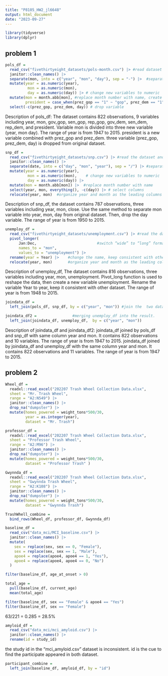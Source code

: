 ```yaml
---
title: "P8105_HW2_jl6648"
output: html_document
date: "2023-09-27"
---
```


```r
library(tidyverse)
library(dplyr)
```

## problem 1
```r
pols_df = 
  read_csv("fivethirtyeight_datasets/pols-month.csv") |> #read dataset and clean names 
  janitor::clean_names() |> 
  separate(mon, into = c("year", "mon", "day"), sep = "-") |>  #separate the month variable
  mutate(year = as.numeric(year),  
          mon = as.numeric(mon), 
          day = as.numeric(day)) |> # change new variables to numeric 
  mutate(mon = month.abb[mon], #replace month number with name, create a new variable president
         president = case_when(prez_gop == "1" ~ "gop", prez_dem == "1" ~ "dem")) |> 
  select(-c(prez_gop, prez_dem, day)) # drop variable 
```

Description of pols_df:
The dataset contains 822 observations, 9 variables including year, mon, gov_gop, sen_gop, rep_gop, gov_dem, sen_dem, rep_dem, and president. Variable mon is divided into three new variable (year, mon day). The range of year is from 1947 to 2015. president is a new variable combined with prez_gop and prez_dem. three variable (prez_gop, prez_dem, day) is dropped from original dataset. 

```r
snp_df =
  read_csv("fivethirtyeight_datasets/snp.csv") |> #read the dataset and clean variable names.
  janitor::clean_names() |>
  separate(date, into = c("day", "mon", "year"), sep = "/") |> #separate the month variable
  mutate(year = as.numeric(year), 
          mon = as.numeric(mon),    # change new variables to numeric 
          day = as.numeric(day)) |>
  mutate(mon = month.abb[mon]) |>  #replace month number with name
  select(year, mon, everything(), -c(day)) |> # select columns 
  relocate(year, mon)  #organize year and month as the leading columns
```

Description of snp_df,
the dataset contains 787 observations, three variables including year, mon, close. Use the same method to separate mon variable into year, mon, day from original dataset. Then, drop the day variable. The range of year is from 1950 to 2015. 

```r
unemploy_df =
  read_csv("fivethirtyeight_datasets/unemployment.csv") |> #read the dataset and clean variable names.
  pivot_longer( 
      Jan:Dec,                           #switch “wide” to “long” format
      names_to = "mon",
      values_to = "unemployment") |>
  rename(year = Year) |>    #change the name, keep consistent with other dataset
  relocate(year, mon)       #organize year and month as the leading columns
```

Description of unemploy_df,
The dataset contains 816 observations, three variables including year, mon, unemployment. Pivot_long function is used to reshape the data, then create a new variable unemployment. Rename the variable Year to year, keep it consistent with other dataset. The range of year is from 1948 to 2015.  

```r
joindata_df =
  left_join(pols_df, snp_df, by = c("year", "mon")) #join the  two datasets by same column "year"&"mon"

joindata_df2 =                #merging unemploy_df into the result.
  left_join(joindata_df, unemploy_df,  by = c("year", "mon"))
```

Description of joindata_df and joindata_df2:
joindata_df joined by pols_df and snp_df with same column year and mon. It contains 822 observations and 10 variables. The range of year is from 1947 to 2015. 
joindata_df joined by joindata_df and unemploy_df with the same column year and mon. It contains 822 observations and 11 variables. The range of year is from 1947 to 2015.

## problem 2 

```r
Wheel_df =
  readxl::read_excel("202207 Trash Wheel Collection Data.xlsx",
  sheet = "Mr. Trash Wheel",
  range = "A2:N549") |>
  janitor::clean_names() |>
  drop_na("dumpster") |>
  mutate(homes_powered = weight_tons*500/30,
         year = as.integer(year), 
         dataset = "Mr. Trash") 
```

```r
professor_df =
  readxl::read_excel("202207 Trash Wheel Collection Data.xlsx",
  sheet = "Professor Trash Wheel",
  range = "A2:M96") |>
  janitor::clean_names() |>
  drop_na("dumpster") |>
  mutate(homes_powered = weight_tons*500/30,
         dataset = "Professor Trash" )
```

```r
Gwynnda_df =
  readxl::read_excel("202207 Trash Wheel Collection Data.xlsx",
  sheet = "Gwynnda Trash Wheel",
  range = "A2:K108") |>
  janitor::clean_names() |>
  drop_na("dumpster") |>
  mutate(homes_powered = weight_tons*500/30,
         dataset = "Gwynnda Trash")
```

```r
TrashWhell_combine =
  bind_rows(Wheel_df, professor_df, Gwynnda_df)
```

```r
baseline_df =
  read_csv("data_mci/MCI_baseline.csv") |>
  janitor::clean_names() |>
  mutate(
    sex = replace(sex, sex == 0, "Female"),
    sex = replace(sex, sex == 1, "Male"),
    apoe4 = replace(apoe4, apoe4 == 1, "Yes"),
    apoe4 = replace(apoe4, apoe4 == 0, "No")
  )

filter(baseline_df, age_at_onset > 0)

total_age =
  pull(baseline_df, current_age) 
  mean(total_age)
```

```r
filter(baseline_df, sex == "Female" & apoe4 == "Yes")
filter(baseline_df, sex == "Female")
```
63/221 = 0.285 = 28.5%

```r
amyloid_df =
  read_csv("data_mci/mci_amyloid.csv") |>
  janitor::clean_names() |>
  rename(id = study_id)
```

the study id in the "mci_amyloid.csv" dataset is inconsistent. id is the cue to find the participate appeared in both dataset. 
```r
participant_combine =
  left_join(baseline_df, amyloid_df, by = "id")
```
